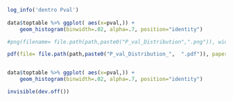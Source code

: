 

```{r}

log_info('dentro Pval')
  
data$toptable %>% ggplot( aes(x=pval,)) +
    geom_histogram(binwidth=.02, alpha=.7, position="identity")

#png(filename= file.path(path,paste0("P_val_Distribution",".png")), width=10, height=8, res=200, units="in")

pdf(file= file.path(path,paste0("P_val_Distribution_",  ".pdf")), paper='A4')


data$toptable %>% ggplot( aes(x=pval,)) +
    geom_histogram(binwidth=.02, alpha=.7, position="identity")

invisible(dev.off())


```